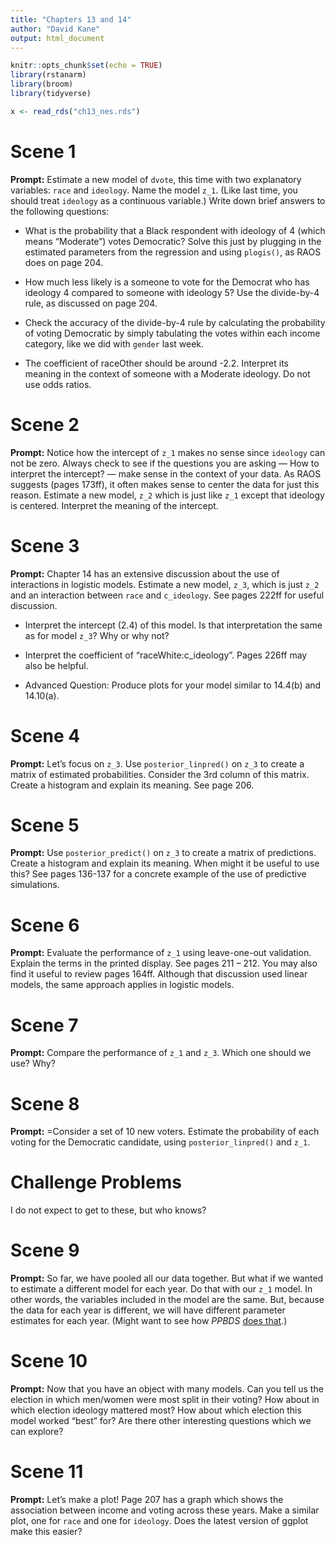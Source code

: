 ```yaml
---
title: "Chapters 13 and 14"
author: "David Kane"
output: html_document
---
```


```r
knitr::opts_chunk$set(echo = TRUE)
library(rstanarm)
library(broom)
library(tidyverse)

x <- read_rds("ch13_nes.rds")

```

# Scene 1

**Prompt:** Estimate a new model of `dvote`, this time with two explanatory variables: `race` and `ideology`. Name the model `z_1`. (Like last time, you should treat `ideology` as a continuous variable.) Write down brief answers to the following questions: 

* What is the probability that a Black respondent with ideology of 4 (which means "Moderate") votes Democratic? Solve this just by plugging in the estimated parameters from the regression and using `plogis()`, as RAOS does on page 204.

* How much less likely is a someone to vote for the Democrat who has ideology 4 compared to someone with ideology 5? Use the divide-by-4 rule, as discussed on page 204.

* Check the accuracy of the divide-by-4 rule by calculating the probability of voting Democratic by simply tabulating the votes within each income category, like we did with `gender` last week.

* The coefficient of raceOther should be around -2.2. Interpret its meaning in the context of someone with a Moderate ideology. Do not use odds ratios.



# Scene 2

**Prompt:** Notice how the intercept of `z_1` makes no sense since `ideology` can not be zero. Always check to see if the questions you are asking --- How to interpret the intercept? --- make sense in the context of your data. As RAOS suggests (pages 173ff), it often makes sense to center the data for just this reason. Estimate a new model, `z_2` which is just like `z_1` except that ideology is centered. Interpret the meaning of the intercept.


# Scene 3

**Prompt:** Chapter 14 has an extensive discussion about the use of interactions in logistic models. Estimate a new model, `z_3`, which is just `z_2` and an interaction between `race` and `c_ideology`. See pages 222ff for useful discussion.

* Interpret the intercept (2.4) of this model. Is that interpretation the same as for model `z_3`? Why or why not?

* Interpret the coefficient of "raceWhite:c_ideology". Pages 226ff may also be helpful.

* Advanced Question: Produce plots for your model similar to 14.4(b) and 14.10(a).


# Scene 4

**Prompt:** Let's focus on `z_3`. Use `posterior_linpred()` on `z_3` to create a matrix of estimated probabilities. Consider the 3rd column of this matrix. Create a histogram and explain its meaning. See page 206.



# Scene 5

**Prompt:** Use `posterior_predict()` on `z_3` to create a matrix of predictions. Create a histogram and explain its meaning. When might it be useful to use this? See pages 136-137 for a concrete example of the use of predictive simulations.



# Scene 6

**Prompt:** Evaluate the performance of `z_1` using leave-one-out validation. Explain the terms in the printed display. See pages 211 -- 212. You may also find it useful to review pages 164ff. Although that discussion used linear models, the same approach applies in logistic models.


# Scene 7

**Prompt:** Compare the performance of `z_1` and `z_3`. Which one should we use? Why?   

# Scene 8

**Prompt:** =Consider a set of 10 new voters. Estimate the probability of each voting for the Democratic candidate, using `posterior_linpred()` and `z_1`.


# Challenge Problems

I do not expect to get to these, but who knows?

# Scene 9

**Prompt:** So far, we have pooled all our data together. But what if we wanted to estimate a different model for each year. Do that with our `z_1` model. In other words, the variables included in the model are the same. But, because the data for each year is different, we will have different parameter estimates for each year. (Might want to see how *PPBDS* [does that](https://davidkane9.github.io/PPBDS/13-classification.html#fitting-many-models-using-map-1).)

# Scene 10

**Prompt:** Now that you have an object with many models. Can you tell us the election in which men/women were most split in their voting? How about in which election ideology mattered most? How about which election this model worked "best" for? Are there other interesting questions which we can explore?

# Scene 11

**Prompt:** Let's make a plot! Page 207 has a graph which shows the association between income and voting across these years. Make a similar plot, one for `race` and one for `ideology`. Does the latest version of ggplot make this easier?

